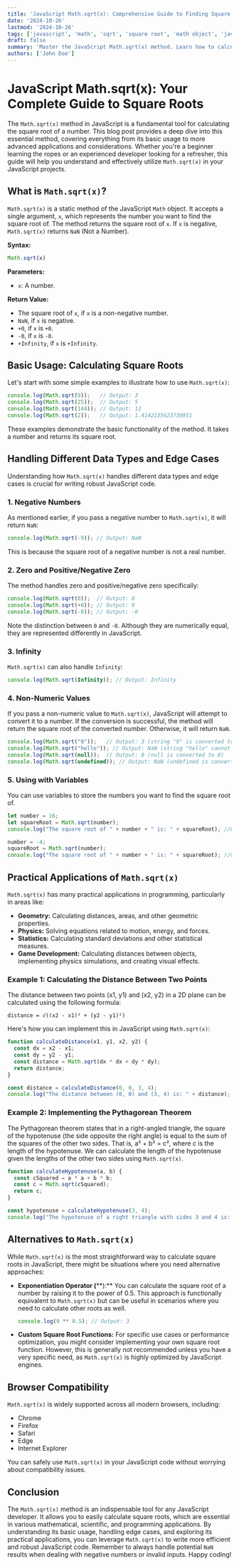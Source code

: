 ```yaml
---
title: 'JavaScript Math.sqrt(x): Comprehensive Guide to Finding Square Roots'
date: '2024-10-26'
lastmod: '2024-10-26'
tags: ['javascript', 'math', 'sqrt', 'square root', 'math object', 'javascript tutorial', 'number theory', 'programming']
draft: false
summary: 'Master the JavaScript Math.sqrt(x) method. Learn how to calculate square roots effectively with comprehensive examples, explore edge cases, and understand its applications in various programming scenarios.'
authors: ['John Doe']
---
```


# JavaScript Math.sqrt(x): Your Complete Guide to Square Roots

The `Math.sqrt(x)` method in JavaScript is a fundamental tool for calculating the square root of a number. This blog post provides a deep dive into this essential method, covering everything from its basic usage to more advanced applications and considerations. Whether you're a beginner learning the ropes or an experienced developer looking for a refresher, this guide will help you understand and effectively utilize `Math.sqrt(x)` in your JavaScript projects.

## What is `Math.sqrt(x)`?

`Math.sqrt(x)` is a static method of the JavaScript `Math` object. It accepts a single argument, `x`, which represents the number you want to find the square root of. The method returns the square root of `x`. If `x` is negative, `Math.sqrt(x)` returns `NaN` (Not a Number).

**Syntax:**

```javascript
Math.sqrt(x)
```

**Parameters:**

*   `x`: A number.

**Return Value:**

*   The square root of `x`, if `x` is a non-negative number.
*   `NaN`, if `x` is negative.
*   `+0`, if `x` is `+0`.
*   `-0`, if `x` is `-0`.
*   `+Infinity`, if `x` is `+Infinity`.

## Basic Usage: Calculating Square Roots

Let's start with some simple examples to illustrate how to use `Math.sqrt(x)`:

```javascript
console.log(Math.sqrt(9));   // Output: 3
console.log(Math.sqrt(25));  // Output: 5
console.log(Math.sqrt(144)); // Output: 12
console.log(Math.sqrt(2));   // Output: 1.4142135623730951
```

These examples demonstrate the basic functionality of the method. It takes a number and returns its square root.

## Handling Different Data Types and Edge Cases

Understanding how `Math.sqrt(x)` handles different data types and edge cases is crucial for writing robust JavaScript code.

### 1. Negative Numbers

As mentioned earlier, if you pass a negative number to `Math.sqrt(x)`, it will return `NaN`:

```javascript
console.log(Math.sqrt(-9)); // Output: NaN
```

This is because the square root of a negative number is not a real number.

### 2. Zero and Positive/Negative Zero

The method handles zero and positive/negative zero specifically:

```javascript
console.log(Math.sqrt(0));  // Output: 0
console.log(Math.sqrt(+0)); // Output: 0
console.log(Math.sqrt(-0)); // Output: -0
```

Note the distinction between `0` and `-0`. Although they are numerically equal, they are represented differently in JavaScript.

### 3. Infinity

`Math.sqrt(x)` can also handle `Infinity`:

```javascript
console.log(Math.sqrt(Infinity)); // Output: Infinity
```

### 4. Non-Numeric Values

If you pass a non-numeric value to `Math.sqrt(x)`, JavaScript will attempt to convert it to a number. If the conversion is successful, the method will return the square root of the converted number. Otherwise, it will return `NaN`.

```javascript
console.log(Math.sqrt("9"));   // Output: 3 (string "9" is converted to number 9)
console.log(Math.sqrt("hello")); // Output: NaN (string "hello" cannot be converted to a number)
console.log(Math.sqrt(null));  // Output: 0 (null is converted to 0)
console.log(Math.sqrt(undefined)); // Output: NaN (undefined is converted to NaN)
```

### 5.  Using with Variables

You can use variables to store the numbers you want to find the square root of.

```javascript
let number = 16;
let squareRoot = Math.sqrt(number);
console.log("The square root of " + number + " is: " + squareRoot); //Output: The square root of 16 is: 4

number = -4;
squareRoot = Math.sqrt(number);
console.log("The square root of " + number + " is: " + squareRoot); //Output: The square root of -4 is: NaN
```

## Practical Applications of `Math.sqrt(x)`

`Math.sqrt(x)` has many practical applications in programming, particularly in areas like:

*   **Geometry:** Calculating distances, areas, and other geometric properties.
*   **Physics:** Solving equations related to motion, energy, and forces.
*   **Statistics:** Calculating standard deviations and other statistical measures.
*   **Game Development:** Calculating distances between objects, implementing physics simulations, and creating visual effects.

### Example 1: Calculating the Distance Between Two Points

The distance between two points (x1, y1) and (x2, y2) in a 2D plane can be calculated using the following formula:

`distance = √((x2 - x1)² + (y2 - y1)²) `

Here's how you can implement this in JavaScript using `Math.sqrt(x)`:

```javascript
function calculateDistance(x1, y1, x2, y2) {
  const dx = x2 - x1;
  const dy = y2 - y1;
  const distance = Math.sqrt(dx * dx + dy * dy);
  return distance;
}

const distance = calculateDistance(0, 0, 3, 4);
console.log("The distance between (0, 0) and (3, 4) is: " + distance); // Output: The distance between (0, 0) and (3, 4) is: 5
```

### Example 2: Implementing the Pythagorean Theorem

The Pythagorean theorem states that in a right-angled triangle, the square of the hypotenuse (the side opposite the right angle) is equal to the sum of the squares of the other two sides.  That is, a² + b² = c², where c is the length of the hypotenuse.  We can calculate the length of the hypotenuse given the lengths of the other two sides using `Math.sqrt(x)`.

```javascript
function calculateHypotenuse(a, b) {
  const cSquared = a * a + b * b;
  const c = Math.sqrt(cSquared);
  return c;
}

const hypotenuse = calculateHypotenuse(3, 4);
console.log("The hypotenuse of a right triangle with sides 3 and 4 is: " + hypotenuse); // Output: The hypotenuse of a right triangle with sides 3 and 4 is: 5
```

## Alternatives to `Math.sqrt(x)`

While `Math.sqrt(x)` is the most straightforward way to calculate square roots in JavaScript, there might be situations where you need alternative approaches:

*   **Exponentiation Operator (**\*\*):** You can calculate the square root of a number by raising it to the power of 0.5. This approach is functionally equivalent to `Math.sqrt(x)` but can be useful in scenarios where you need to calculate other roots as well.

    ```javascript
    console.log(9 ** 0.5); // Output: 3
    ```

*   **Custom Square Root Functions:** For specific use cases or performance optimization, you might consider implementing your own square root function. However, this is generally not recommended unless you have a very specific need, as `Math.sqrt(x)` is highly optimized by JavaScript engines.

## Browser Compatibility

`Math.sqrt(x)` is widely supported across all modern browsers, including:

*   Chrome
*   Firefox
*   Safari
*   Edge
*   Internet Explorer

You can safely use `Math.sqrt(x)` in your JavaScript code without worrying about compatibility issues.

## Conclusion

The `Math.sqrt(x)` method is an indispensable tool for any JavaScript developer. It allows you to easily calculate square roots, which are essential in various mathematical, scientific, and programming applications. By understanding its basic usage, handling edge cases, and exploring its practical applications, you can leverage `Math.sqrt(x)` to write more efficient and robust JavaScript code. Remember to always handle potential `NaN` results when dealing with negative numbers or invalid inputs. Happy coding!